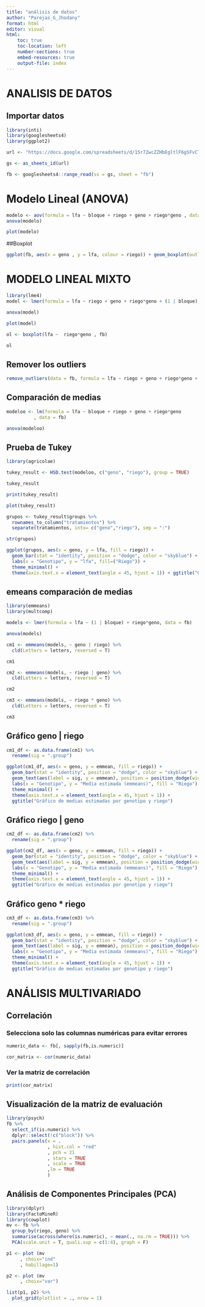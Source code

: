 ```yaml
---
title: "análisis de datos"
author: "Parejas_G_Jhodany"
format: html
editor: visual
html:
    toc: true
    toc-location: left
    number-sections: true
    embed-resources: true
    output-file: index
---
```


# ANALISIS DE DATOS 
## Importar datos 
```r
library(inti)
library(googlesheets4)
library(ggplot2)

url <- "https://docs.google.com/spreadsheets/d/15r7ZwcZZHbEgltlF6gSFvCTFA-CFzVBWwg3mFlRyKPs/edit?gid=172957346#gid=172957346"

gs <- as_sheets_id(url)

fb <- googlesheets4::range_read(ss = gs, sheet = "fb")
```
# Modelo Lineal (ANOVA)
```r
modelo <- aov(formula = lfa ~ bloque + riego + geno + riego*geno , data = fb) 
anova(modelo) 
```

```r
plot(modelo)
```
##Boxplot
```r
ggplot(fb, aes(x = geno , y = lfa, colour = riego)) + geom_boxplot(outlier.colour = "red",outlier.shape = 16, outlier.size = 2) + labs(title = "Boxplot con interacción de niveles de riego y genotipo", x = "interacción Riego y Genotipo", y = "Area Foliar (cm^2)") + theme_minimal() + theme(axis.text.x = element_text(angle = 45, hjust = 1))
```
# MODELO LINEAL MIXTO
```r
library(lme4)
model <- lmer(formula = lfa ~ riego + geno + riego*geno + (1 | bloque), data = fb)

anova(model)
```
```r
plot(model)
```
```r
ol <- boxplot(lfa ~  riego*geno , fb)
```
```r
ol
```
## Remover los outliers
```r
remove_outliers(data = fb, formula = lfa ~ riego + geno + riego*geno + (1 | bloque), plot_diag = T)
```
## Comparación de medias 
```r
modeloo <- lm(formula = lfa ~ bloque + riego + geno + riego*geno
          , data = fb)

anova(modeloo)
```
## Prueba de Tukey 
```r
library(agricolae)

tukey_result <- HSD.test(modeloo, c("geno", "riego"), group = TRUE)

tukey_result
```
```r
print(tukey_result)
```

```r
plot(tukey_result)
```
```r
grupos <- tukey_result$groups %>% 
  rownames_to_column("tratamientos") %>% 
  separate(tratamientos, into= c("geno","riego"), sep = ":")

str(grupos)
```
```r
ggplot(grupos, aes(x = geno, y = lfa, fill = riego)) +
  geom_bar(stat = "identity", position = "dodge", color = "skyblue") + geom_text(aes(label = groups), position = position_dodge(width = 0.9), vjust = -0.5) +  # Aquí se añaden las etiquetas de 'groups' encima de las barras
  labs(x = "Genotipo", y = "lfa", fill=("Riego")) +
  theme_minimal() +
  theme(axis.text.x = element_text(angle = 45, hjust = 1)) + ggtitle("Gráfico de barras: LFA por genotipo y riego")
```

## emeans comparación de medias
```r
library(emmeans)
library(multcomp)

models <- lmer(formula = lfa ~ (1 | bloque) + riego*geno, data = fb)

anova(models)
```
```r
cm1 <- emmeans(models, ~ geno | riego) %>% 
  cld(Letters = letters, reversed = T)

cm1
```
```r
cm2 <- emmeans(models, ~ riego | geno) %>% 
  cld(Letters = letters, reversed = T)

cm2
```
```r
cm3 <- emmeans(models, ~ riego * geno) %>% 
  cld(Letters = letters, reversed = T)

cm3
```

## Gráfico geno | riego
```r
cm1_df <- as.data.frame(cm1) %>% 
  rename(sig = ".group")

ggplot(cm1_df, aes(x = geno, y = emmean, fill = riego)) +
  geom_bar(stat = "identity", position = "dodge", color = "skyblue") +
  geom_text(aes(label = sig, y = emmean), position = position_dodge(width = 0.9), vjust = -0.5) +
  labs(x = "Genotipo", y = "Media estimada (emmeans)", fill = "Riego") +
  theme_minimal() +
  theme(axis.text.x = element_text(angle = 45, hjust = 1)) +
  ggtitle("Gráfico de medias estimadas por genotipo y riego")
```
## Gráfico riego | geno
```r
cm2_df <- as.data.frame(cm2) %>% 
  rename(sig = ".group")

ggplot(cm2_df, aes(x = geno, y = emmean, fill = riego)) +
  geom_bar(stat = "identity", position = "dodge", color = "skyblue") +
  geom_text(aes(label = sig, y = emmean), position = position_dodge(width = 0.9), vjust = -0.5) +
  labs(x = "Genotipo", y = "Media estimada (emmeans)", fill = "Riego") +
  theme_minimal() +
  theme(axis.text.x = element_text(angle = 45, hjust = 1)) +
  ggtitle("Gráfico de medias estimadas por genotipo y riego")
```
## Gráfico geno * riego
```r
cm3_df <- as.data.frame(cm3) %>% 
  rename(sig = ".group")

ggplot(cm3_df, aes(x = geno, y = emmean, fill = riego)) +
  geom_bar(stat = "identity", position = "dodge", color = "skyblue") +
  geom_text(aes(label = sig, y = emmean), position = position_dodge(width = 0.9), vjust = -0.5) +
  labs(x = "Genotipo", y = "Media estimada (emmeans)", fill = "Riego") +
  theme_minimal() +
  theme(axis.text.x = element_text(angle = 45, hjust = 1)) +
  ggtitle("Gráfico de medias estimadas por genotipo y riego")
```
# ANÁLISIS MULTIVARIADO 
## Correlación
### Selecciona solo las columnas numéricas para evitar errores
```r
numeric_data <- fb[, sapply(fb,is.numeric)]

cor_matrix <- cor(numeric_data)
```
### Ver la matriz de correlación
```r
print(cor_matrix)
```
## Visualización de la matriz de evaluación
```r
library(psych)
fb %>% 
  select_if(is.numeric) %>% 
  dplyr::select(!c("block")) %>% 
  pairs.panels(x = .
               , hist.col = "red"
               , pch = 21
               , stars = TRUE
               , scale = TRUE
               ,lm = TRUE
               )
```
## Análisis de Componentes Principales (PCA)
```r
library(dplyr)
library(FactoMineR)
library(cowplot)
mv <- fb %>% 
  group_by(riego, geno) %>% 
  summarise(across(where(is.numeric), ~ mean(., na.rm = TRUE))) %>% 
  PCA(scale.unit = T, quali.sup = c(1:4), graph = F)

p1 <- plot (mv
     , choix="ind"
     , habillage=1)

p2 <- plot (mv
     , choix="var")

list(p1, p2) %>% 
  plot_grid(plotlist = ., nrow = 1)

```

